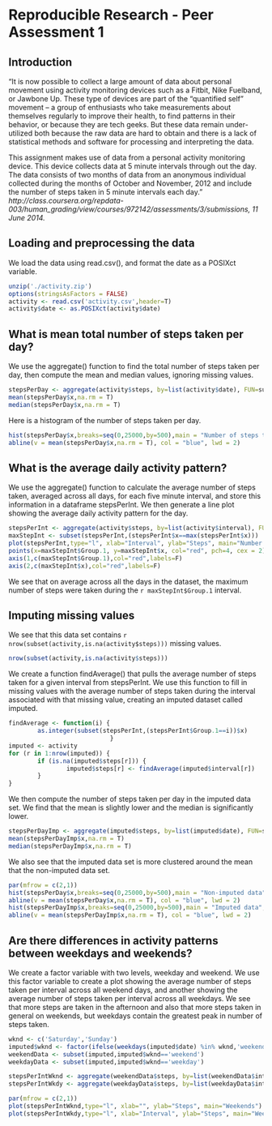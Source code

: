 Reproducible Research - Peer Assessment 1
========================================================

## Introduction

"It is now possible to collect a large amount of data about personal movement using activity monitoring devices such as a Fitbit, Nike Fuelband, or Jawbone Up. These type of devices are part of the “quantified self” movement – a group of enthusiasts who take measurements about themselves regularly to improve their health, to find patterns in their behavior, or because they are tech geeks. But these data remain under-utilized both because the raw data are hard to obtain and there is a lack of statistical methods and software for processing and interpreting the data.

This assignment makes use of data from a personal activity monitoring device. This device collects data at 5 minute intervals through out the day. The data consists of two months of data from an anonymous individual collected during the months of October and November, 2012 and include the number of steps taken in 5 minute intervals each day." 
*http://class.coursera.org/repdata-003/human_grading/view/courses/972142/assessments/3/submissions, 11 June 2014.*

## Loading and preprocessing the data

We load the data using read.csv(), and format the date as a POSIXct variable.

```r
unzip('./activity.zip')
options(stringsAsFactors = FALSE)
activity <- read.csv('activity.csv',header=T)
activity$date <- as.POSIXct(activity$date)
```

## What is mean total number of steps taken per day?

We use the aggregate() function to find the total number of steps taken per day, then compute the mean and median values, ignoring missing values.

```r
stepsPerDay <- aggregate(activity$steps, by=list(activity$date), FUN=sum)
mean(stepsPerDay$x,na.rm = T)
median(stepsPerDay$x,na.rm = T)
```

Here is a histogram of the number of steps taken per day.

```r
hist(stepsPerDay$x,breaks=seq(0,25000,by=500),main = "Number of steps taken",xlab = "Steps")
abline(v = mean(stepsPerDay$x,na.rm = T), col = "blue", lwd = 2)
```

## What is the average daily activity pattern?

We use the aggregate() function to calculate the average number of steps taken, averaged across all days, for each five minute interval, and store this information in a dataframe stepsPerInt.  We then generate a line plot showing the average daily activity pattern for the day.


```r
stepsPerInt <- aggregate(activity$steps, by=list(activity$interval), FUN=mean,na.rm=T)
maxStepInt <- subset(stepsPerInt,(stepsPerInt$x==max(stepsPerInt$x)))
plot(stepsPerInt,type="l", xlab="Interval", ylab="Steps", main="Number of steps taken")
points(x=maxStepInt$Group.1, y=maxStepInt$x, col="red", pch=4, cex = 2)
axis(1,c(maxStepInt$Group.1),col="red",labels=F)
axis(2,c(maxStepInt$x),col="red",labels=F)
```

We see that on average across all the days in the dataset, the maximum number of steps were taken during the `r maxStepInt$Group.1` interval.

## Imputing missing values

We see that this data set contains `r nrow(subset(activity,is.na(activity$steps)))` missing values.

```r
nrow(subset(activity,is.na(activity$steps)))
```

We create a function findAverage() that pulls the average number of steps taken for a given interval from stepsPerInt.  We use this function to fill in missing values with the average number of steps taken during the interval associated with that missing value, creating an imputed dataset called imputed.

```r
findAverage <- function(i) {
        as.integer(subset(stepsPerInt,(stepsPerInt$Group.1==i))$x)
                            }
imputed <- activity
for (r in 1:nrow(imputed)) {
        if (is.na(imputed$steps[r])) {
                imputed$steps[r] <- findAverage(imputed$interval[r])
        }
}
```

We then compute the number of steps taken per day in the imputed data set.  We find that the mean is slightly lower and the median is significantly lower.


```r
stepsPerDayImp <- aggregate(imputed$steps, by=list(imputed$date), FUN=sum)
mean(stepsPerDayImp$x,na.rm = T)
median(stepsPerDayImp$x,na.rm = T)
```

We also see that the imputed data set is more clustered around the mean that the non-imputed data set.

```r
par(mfrow = c(2,1))
hist(stepsPerDay$x,breaks=seq(0,25000,by=500),main = "Non-imputed data",xlab = "Steps")
abline(v = mean(stepsPerDay$x,na.rm = T), col = "blue", lwd = 2)
hist(stepsPerDayImp$x,breaks=seq(0,25000,by=500),main = "Imputed data",xlab = "Steps")
abline(v = mean(stepsPerDayImp$x,na.rm = T), col = "blue", lwd = 2)
```

## Are there differences in activity patterns between weekdays and weekends?

We create a factor variable with two levels, weekday and weekend.  We use this factor variable to create a plot showing the average number of steps taken per interval across all weekend days, and another showing the average number of steps taken per interval across all weekdays.  We see that more steps are taken in the afternoon and also that more steps taken in general on weekends, but weekdays contain the greatest peak in number of steps taken.

```r
wknd <- c('Saturday','Sunday')
imputed$wknd <- factor(ifelse(weekdays(imputed$date) %in% wknd,'weekend','weekday'))
weekendData <- subset(imputed,imputed$wknd=='weekend')
weekdayData <- subset(imputed,imputed$wknd=='weekday')

stepsPerIntWknd <- aggregate(weekendData$steps, by=list(weekendData$interval), FUN=mean,na.rm=T)
stepsPerIntWkdy <- aggregate(weekdayData$steps, by=list(weekdayData$interval), FUN=mean,na.rm=T)

par(mfrow = c(2,1))
plot(stepsPerIntWknd,type="l", xlab="", ylab="Steps", main="Weekends")
plot(stepsPerIntWkdy,type="l", xlab="Interval", ylab="Steps", main="Weekdays")
```
